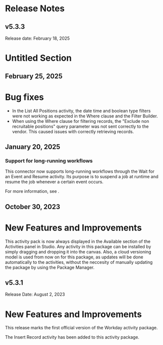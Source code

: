 ﻿# Release Notes


## v5.3.3

Release date: February 18, 2025

# Untitled Section


## February 25, 2025

# Bug fixes

* In the List All Positions activity, the date time and boolean type filters were not working as expected in the Where clause and the Filter Builder.
* When using the Where clause for filtering records, the "Exclude non recruitable positions" query parameter was not sent correctly to the vendor. This caused issues with correctly retrieving records.


## January 20, 2025




### Support for long-running workflows

This connector now supports long-running workflows through the Wait for an Event and
                Resume activity. Its purpose is to suspend a job at runtime and resume the job
            whenever a certain event occurs.

For more information, see .


## October 30, 2023

# New Features and Improvements

This activity pack is now always displayed in the Available section of the Activities panel in Studio. Any activity in this package can be installed by simply dragging and dropping it into the canvas. Also, a cloud versioning model is used from now on for this package, as updates will be done automatically to the activities, without the neccesity of manually updating the package by using the Package Manager.


## v5.3.1

Release Date: August 2, 2023

# New Features and Improvements

This release marks the first official version of the Workday activity package.

The Insert Record activity has been added to this activity package.

